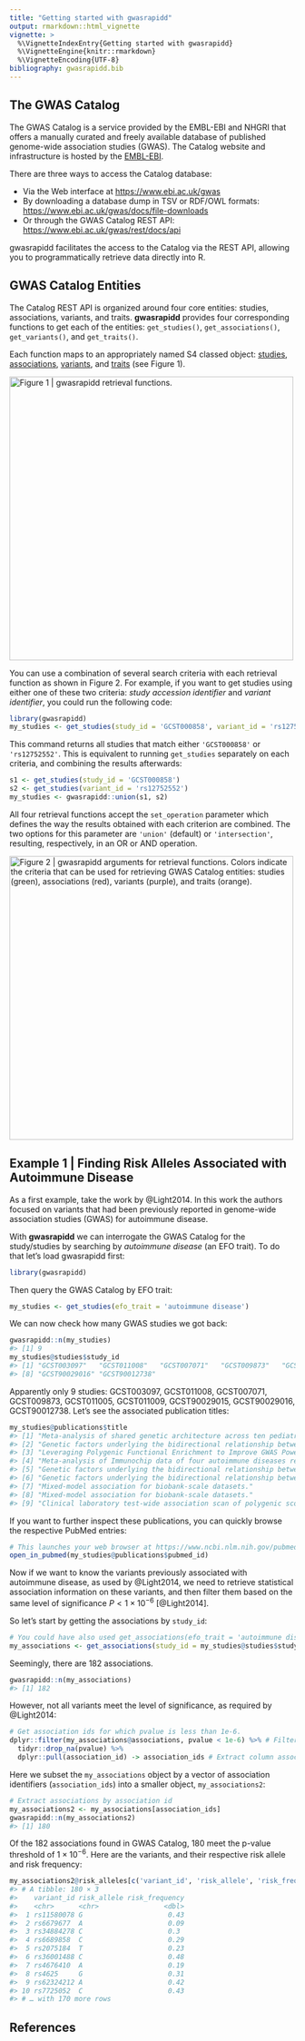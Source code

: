 ```yaml
---
title: "Getting started with gwasrapidd"
output: rmarkdown::html_vignette
vignette: >
  %\VignetteIndexEntry{Getting started with gwasrapidd}
  %\VignetteEngine{knitr::rmarkdown}
  %\VignetteEncoding{UTF-8}
bibliography: gwasrapidd.bib
---
```




## The GWAS Catalog

The GWAS Catalog is a service provided by the EMBL-EBI and NHGRI that offers a
manually curated and freely available database of published genome-wide
association studies (GWAS). The Catalog website and infrastructure is hosted by
the [EMBL-EBI](https://www.ebi.ac.uk).

There are three ways to access the Catalog database:

- Via the Web interface at
[https://www.ebi.ac.uk/gwas](https://www.ebi.ac.uk/gwas)
- By downloading a
database dump in TSV or RDF/OWL formats:
[https://www.ebi.ac.uk/gwas/docs/file-downloads](https://www.ebi.ac.uk/gwas/docs/file-downloads)
- Or through the GWAS Catalog REST API:
[https://www.ebi.ac.uk/gwas/rest/docs/api](https://www.ebi.ac.uk/gwas/rest/docs/api)

gwasrapidd facilitates the access to the Catalog via the REST API,
allowing you to programmatically retrieve data directly into R.

## GWAS Catalog Entities

The Catalog REST API is organized around four core entities: studies, associations, variants, and traits. **gwasrapidd** provides four corresponding functions to get each of the entities: `get_studies()`, `get_associations()`, `get_variants()`, and `get_traits()`.

Each function maps to an appropriately named S4 classed object: [studies](https://rmagno.eu/gwasrapidd/reference/studies-class.html), [associations](https://rmagno.eu/gwasrapidd/reference/associations-class.html), [variants](https://rmagno.eu/gwasrapidd/reference/variants-class.html), and [traits](https://rmagno.eu/gwasrapidd/reference/traits-class.html) (see Figure 1).


<img src="../man/figures/get_fns.png" alt="Figure 1 | gwasrapidd retrieval functions." width="500" style="display: block; margin: auto auto auto 0;" />

You can use a combination of several search criteria with each retrieval function as shown in Figure 2. For example, if you want to get studies using either one of these two criteria: *study accession identifier* and *variant identifier*, you could run the following code:


```r
library(gwasrapidd)
my_studies <- get_studies(study_id = 'GCST000858', variant_id = 'rs12752552')
```

This command returns all studies that match either `'GCST000858'` or `'rs12752552'`. This is equivalent to running `get_studies` separately on each criteria, and combining the results afterwards:


```r
s1 <- get_studies(study_id = 'GCST000858')
s2 <- get_studies(variant_id = 'rs12752552')
my_studies <- gwasrapidd::union(s1, s2)
```

All four retrieval functions accept the `set_operation` parameter which defines the way the results obtained with each criterion are combined. The two options for this parameter are `'union'` (default) or `'intersection'`, resulting, respectively, in an OR or AND operation.

<img src="../man/figures/get_criteria.png" alt="Figure 2 | gwasrapidd arguments for retrieval functions. Colors indicate the criteria that can be used for retrieving GWAS Catalog entities: studies (green), associations (red), variants (purple), and traits (orange)." width="500" style="display: block; margin: auto auto auto 0;" />

## Example 1 | Finding Risk Alleles Associated with Autoimmune Disease

As a first example, take the work by @Light2014. In this work the authors focused on variants that had been previously reported in genome-wide association studies (GWAS) for autoimmune disease.

With **gwasrapidd** we can interrogate the GWAS Catalog for the study/studies by searching by *autoimmune disease* (an EFO trait). To do that let's load gwasrapidd first:


```r
library(gwasrapidd)
```

Then query the GWAS Catalog by EFO trait:


```r
my_studies <- get_studies(efo_trait = 'autoimmune disease')
```

We can now check how many GWAS studies we got back:


```r
gwasrapidd::n(my_studies)
#> [1] 9
my_studies@studies$study_id
#> [1] "GCST003097"   "GCST011008"   "GCST007071"   "GCST009873"   "GCST011005"   "GCST011009"   "GCST90029015"
#> [8] "GCST90029016" "GCST90012738"
```

Apparently only 9 studies: GCST003097, GCST011008, GCST007071, GCST009873, GCST011005, GCST011009, GCST90029015, GCST90029016, GCST90012738. Let's see the associated publication titles:


```r
my_studies@publications$title
#> [1] "Meta-analysis of shared genetic architecture across ten pediatric autoimmune diseases."                                                            
#> [2] "Genetic factors underlying the bidirectional relationship between autoimmune and mental disorders - findings from a Danish population-based study."
#> [3] "Leveraging Polygenic Functional Enrichment to Improve GWAS Power."                                                                                 
#> [4] "Meta-analysis of Immunochip data of four autoimmune diseases reveals novel single-disease and cross-phenotype associations."                       
#> [5] "Genetic factors underlying the bidirectional relationship between autoimmune and mental disorders - findings from a Danish population-based study."
#> [6] "Genetic factors underlying the bidirectional relationship between autoimmune and mental disorders - findings from a Danish population-based study."
#> [7] "Mixed-model association for biobank-scale datasets."                                                                                               
#> [8] "Mixed-model association for biobank-scale datasets."                                                                                               
#> [9] "Clinical laboratory test-wide association scan of polygenic scores identifies biomarkers of complex disease."
```

If you want to further inspect these publications, you can quickly browse the respective PubMed entries:

``` r
# This launches your web browser at https://www.ncbi.nlm.nih.gov/pubmed/26301688
open_in_pubmed(my_studies@publications$pubmed_id)
```

Now if we want to know the variants previously associated with autoimmune disease, as used by @Light2014, we need to retrieve statistical association information on these variants, and then filter them based on the same level of significance $P < 1\times 10^{-6}$ [@Light2014].

So let's start by getting the associations by `study_id`:


```r
# You could have also used get_associations(efo_trait = 'autoimmune disease')
my_associations <- get_associations(study_id = my_studies@studies$study_id)
```

Seemingly, there are 182 associations.


```r
gwasrapidd::n(my_associations)
#> [1] 182
```

However, not all variants meet the level of significance, as required by @Light2014:


```r
# Get association ids for which pvalue is less than 1e-6.
dplyr::filter(my_associations@associations, pvalue < 1e-6) %>% # Filter by p-value
  tidyr::drop_na(pvalue) %>%
  dplyr::pull(association_id) -> association_ids # Extract column association_id
```

Here we subset the `my_associations` object by a vector of association identifiers (`association_ids`) into a smaller object, `my_associations2`:


```r
# Extract associations by association id
my_associations2 <- my_associations[association_ids]
gwasrapidd::n(my_associations2)
#> [1] 180
```

Of the 182 associations found in GWAS Catalog, 180 meet the p-value threshold of $1\times 10^{-6}$. Here are the variants, and their respective risk allele and risk frequency:


```r
my_associations2@risk_alleles[c('variant_id', 'risk_allele', 'risk_frequency')]
#> # A tibble: 180 × 3
#>    variant_id risk_allele risk_frequency
#>    <chr>      <chr>                <dbl>
#>  1 rs11580078 G                     0.43
#>  2 rs6679677  A                     0.09
#>  3 rs34884278 C                     0.3 
#>  4 rs6689858  C                     0.29
#>  5 rs2075184  T                     0.23
#>  6 rs36001488 C                     0.48
#>  7 rs4676410  A                     0.19
#>  8 rs4625     G                     0.31
#>  9 rs62324212 A                     0.42
#> 10 rs7725052  C                     0.43
#> # … with 170 more rows
```

## References
